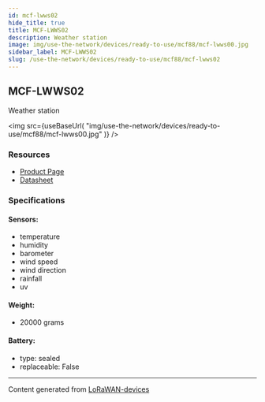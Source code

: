 ```yaml
---
id: mcf-lwws02
hide_title: true
title: MCF-LWWS02
description: Weather station
image: img/use-the-network/devices/ready-to-use/mcf88/mcf-lwws00.jpg
sidebar_label: MCF-LWWS02
slug: /use-the-network/devices/ready-to-use/mcf88/mcf-lwws02
---
```



## MCF-LWWS02

Weather station

<img
  src={useBaseUrl(
    "img/use-the-network/devices/ready-to-use/mcf88/mcf-lwws00.jpg"
  )}
/>

### Resources

- [Product Page](https://www.mcf88.it/prodotto/mcf-lwws00/)
- [Datasheet](https://www.mcf88.it/wp-content/uploads/2020/07/MCF-LWWS00-01.pdf)

### Specifications

#### Sensors:

- temperature
- humidity
- barometer
- wind speed
- wind direction
- rainfall
- uv

#### Weight:

- 20000 grams

#### Battery:

- type: sealed
- replaceable: False

---

Content generated from
[LoRaWAN-devices](https://github.com/TheThingsNetwork/lorawan-devices)
